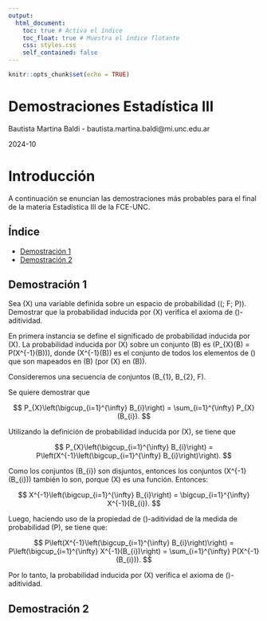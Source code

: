 ---
output: 
  html_document:
    toc: true # Activa el índice
    toc_float: true # Muestra el índice flotante
    css: styles.css
    self_contained: false
---

```{r setup, include=FALSE}
knitr::opts_chunk$set(echo = TRUE)

```

<div class="header-section">
  <h1>Demostraciones Estadística III</h1>
  <p>Bautista Martina Baldi - bautista.martina.baldi\@mi.unc.edu.ar</p>
  <p>2024-10</p>
</div>


# Introducción

A continuación se enuncian las demostraciones más probables para el final de la materia Estadística III de la FCE-UNC.

## Índice

- [Demostración 1](#demostración-1)  <!-- Enlace a la sección -->
- [Demostración 2](#demostración-2) 

## Demostración 1 {#demostración-1} 

Sea \(X\) una variable definida sobre un espacio de probabilidad \((\Omega; F; P)\). Demostrar que la probabilidad inducida por \(X\) verifica el axioma de \(\sigma\)-aditividad.

En primera instancia se define el significado de probabilidad inducida por \(X\). La probabilidad inducida por \(X\) sobre un conjunto \(B\) es \(P_{X}(B) = P(X^{-1}(B))\), donde \(X^{-1}(B)\) es el conjunto de todos los elementos de \(\Omega\) que son mapeados en \(B\) (por \(X\) en \(B\)).

Consideremos una secuencia de conjuntos \(B_{1}, B_{2}, \ldots \in F\).

Se quiere demostrar que 

$$
P_{X}\left(\bigcup_{i=1}^{\infty} B_{i}\right) = \sum_{i=1}^{\infty} P_{X}(B_{i}).
$$

Utilizando la definición de probabilidad inducida por \(X\), se tiene que 

$$
P_{X}\left(\bigcup_{i=1}^{\infty} B_{i}\right) = P\left(X^{-1}\left(\bigcup_{i=1}^{\infty} B_{i}\right)\right).
$$

Como los conjuntos \(B_{i}\) son disjuntos, entonces los conjuntos \(X^{-1}(B_{i})\) también lo son, porque \(X\) es una función. Entonces: 

$$
X^{-1}\left(\bigcup_{i=1}^{\infty} B_{i}\right) = \bigcup_{i=1}^{\infty} X^{-1}(B_{i}).
$$

Luego, haciendo uso de la propiedad de \(\sigma\)-aditividad de la medida de probabilidad \(P\), se tiene que: 

$$
P\left(X^{-1}\left(\bigcup_{i=1}^{\infty} B_{i}\right)\right) = P\left(\bigcup_{i=1}^{\infty} X^{-1}(B_{i})\right) = \sum_{i=1}^{\infty} P(X^{-1}(B_{i})).
$$

Por lo tanto, la probabilidad inducida por \(X\) verifica el axioma de \(\sigma\)-aditividad.

## Demostración 2 {#demostración-2}


